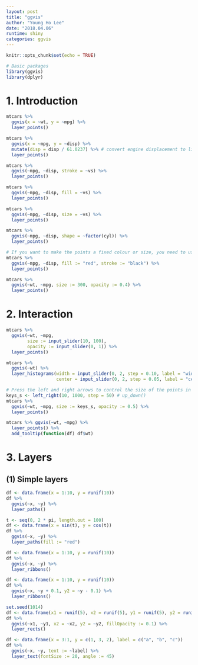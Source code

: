 ```yaml
---
layout: post
title: "ggvis"
author: "Young Ho Lee"
date: "2018.04.06"
runtime: shiny
categories: ggvis
---
```


```r
knitr::opts_chunk$set(echo = TRUE)
```

```r
# Basic packages
library(ggvis)
library(dplyr)
```

# 1. Introduction
```r
mtcars %>%
  ggvis(x = ~wt, y = ~mpg) %>%
  layer_points()
```

```r
mtcars %>%
  ggvis(x = ~mpg, y = ~disp) %>%
  mutate(disp = disp / 61.0237) %>% # convert engine displacement to litres
  layer_points()
```

```r
mtcars %>%
  ggvis(~mpg, ~disp, stroke = ~vs) %>%
  layer_points()
```

```r
mtcars %>%
  ggvis(~mpg, ~disp, fill = ~vs) %>%
  layer_points()
```

```r
mtcars %>%
  ggvis(~mpg, ~disp, size = ~vs) %>%
  layer_points()
```

```r
mtcars %>%
  ggvis(~mpg, ~disp, shape = ~factor(cyl)) %>%
  layer_points()
```

```r
# If you want to make the points a fixed colour or size, you need to use :=
mtcars %>% 
  ggvis(~mpg, ~disp, fill := "red", stroke := "black") %>%
  layer_points()
```

```r
mtcars %>%
  ggvis(~wt, ~mpg, size := 300, opacity := 0.4) %>%
  layer_points()
```

# 2. Interaction
```r
mtcars %>%
  ggvis(~wt, ~mpg,
        size := input_slider(10, 100),
        opacity := input_slider(0, 1)) %>%
  layer_points()
```

```r
mtcars %>%
  ggvis(~wt) %>%
  layer_histograms(width = input_slider(0, 2, step = 0.10, label = "width"),
                   center = input_slider(0, 2, step = 0.05, label = "center")c)
```

```r
# Press the left and right arrows to control the size of the points in the next example.
keys_s <- left_right(10, 1000, step = 50) # up_down()
mtcars %>%
  ggvis(~wt, ~mpg, size := keys_s, opacity := 0.5) %>%
  layer_points()
```

```r
mtcars %>% ggvis(~wt, ~mpg) %>% 
  layer_points() %>% 
  add_tooltip(function(df) df$wt)
```

# 3. Layers
## (1) Simple layers
```r
df <- data.frame(x = 1:10, y = runif(10))
df %>%
  ggvis(~x, ~y) %>%
  layer_paths()
```

```r
t <- seq(0, 2 * pi, length.out = 100)
df <- data.frame(x = sin(t), y = cos(t))
df %>%
  ggvis(~x, ~y) %>%
  layer_paths(fill := "red")
```

```r
df <- data.frame(x = 1:10, y = runif(10))
df %>%
  ggvis(~x, ~y) %>%
  layer_ribbons()
```

```r
df <- data.frame(x = 1:10, y = runif(10))
df %>%
  ggvis(~x, ~y + 0.1, y2 = ~y - 0.1) %>%
  layer_ribbons()
```

```r
set.seed(1014)
df <- data.frame(x1 = runif(5), x2 = runif(5), y1 = runif(5), y2 = runif(5))
df %>%
  ggvis(~x1, ~y1, x2 = ~x2, y2 = ~y2, fillOpacity := 0.1) %>%
  layer_rects()
```

```r
df <- data.frame(x = 3:1, y = c(1, 3, 2), label = c("a", "b", "c"))
df %>% 
  ggvis(~x, ~y, text := ~label) %>% 
  layer_text(fontSize := 20, angle := 45)
```

